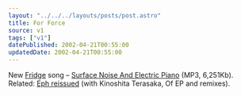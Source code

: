 ```yaml
---
layout: "../../../layouts/posts/post.astro"
title: For Force
source: v1
tags: ["v1"]
datePublished: 2002-04-21T00:55:00
updatedDate: 2002-04-21T00:55:00
---
```


New [Fridge][1] song &#8211; [Surface Noise And Electric Piano][2] (MP3, 6,251Kb). Related: [Eph reissued][3] (with Kinoshita Terasaka, Of EP and remixes).

[1]: http://brainwashed.com/fridge/ "Official Fridge website at brainwashed.com"
[2]: http://www.brainwashed.com/fridge/site2/sounds/Fridge-Surface.mp3 "Fridge's 'Surface Noise And Electric Piano' mp3"
[3]: http://www.brainwashed.com/recordings/catalogue.html

